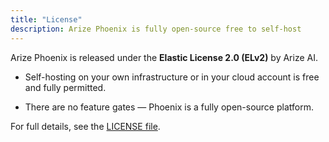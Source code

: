 ```yaml
---
title: "License"
description: Arize Phoenix is fully open-source free to self-host
---
```


Arize Phoenix is released under the **Elastic License 2.0 (ELv2)** by Arize AI.

* Self-hosting on your own infrastructure or in your cloud account is free and fully permitted.

* There are no feature gates — Phoenix is a fully open-source platform.

For full details, see the [LICENSE file](https://github.com/Arize-ai/phoenix/blob/main/LICENSE).


